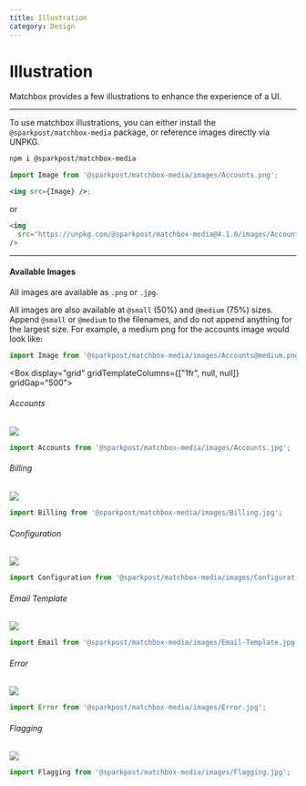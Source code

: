 ```yaml
---
title: Illustration
category: Design
---
```



# Illustration

Matchbox provides a few illustrations to enhance the experience of a UI.

---

To use matchbox illustrations, you can either install the `@sparkpost/matchbox-media` package, or reference images directly via UNPKG.

```bash
npm i @sparkpost/matchbox-media
```

```jsx
import Image from '@sparkpost/matchbox-media/images/Accounts.png';

<img src={Image} />;
```

or

```html
<img
  src="https://unpkg.com/@sparkpost/matchbox-media@4.1.0/images/Accounts.jpg"
/>
```

---

#### Available Images

All images are available as `.png` or `.jpg`.

All images are also available at `@small` (50%) and `@medium` (75%) sizes. Append `@small` or `@medium` to the filenames, and do not append anything for the largest size. For example, a medium png for the accounts image would look like:

```js
import Image from '@sparkpost/matchbox-media/images/Accounts@medium.png';
```

<Box display="grid" gridTemplateColumns={["1fr", null, null]} gridGap="500">
  <Box>
    <h6>Accounts</h6>
    <Image src={Accounts} maxHeight="350px" width="auto" m="0 auto" />

```js
import Accounts from '@sparkpost/matchbox-media/images/Accounts.jpg';
```

  </Box>
  <Box>
    <h6>Billing</h6>
    <Image src={Billing} maxHeight="350px" width="auto" m="0 auto" />

```js
import Billing from '@sparkpost/matchbox-media/images/Billing.jpg';
```

  </Box>
    <Box>
    <h6>Configuration</h6>
    <Image src={Configuration} maxHeight="350px" width="auto" m="0 auto" />

```js
import Configuration from '@sparkpost/matchbox-media/images/Configuration.jpg';
```

  </Box>
  <Box>
    <h6>Email Template</h6>
    <Image src={Template} maxHeight="350px" width="auto" m="0 auto" />

```js
import Email from '@sparkpost/matchbox-media/images/Email-Template.jpg';
```

  </Box>
    <Box>
    <h6>Error</h6>
    <Image src={ErrorImg} maxHeight="350px" width="auto" m="0 auto" />

```js
import Error from '@sparkpost/matchbox-media/images/Error.jpg';
```

  </Box>
  <Box>
    <h6>Flagging</h6>
    <Image src={Flagging} maxHeight="350px" width="auto" m="0 auto" />

```js
import Flagging from '@sparkpost/matchbox-media/images/Flagging.jpg';
```

  </Box>
</Box>
